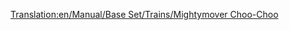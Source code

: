 [[Translation:en/Manual/Base Set/Trains/Mightymover Choo-Choo]]
{{en/Manual/Base Set/Trains/Trains|Cost=£11,718 ($23,436)
|Speed=112 kph (70 mph)
|Weight=140 t
|Power=1,000 hp (746 kW)
|Annual=£2,378 ($4,756)
|Designed=1967
|Lifespan=20 
|Capacity=N/A
|Description=No description has been written for this train yet. If you know something about this train, feel free to edit this page and add it!
|Real-life=No Real-Life Equivalent has been found for this train. If you know on what existing train this Transport Tycoon version is based, feel free to edit this page and let the world know!
}}